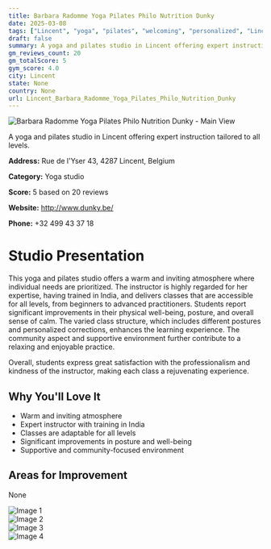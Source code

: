 ```yaml
---
title: Barbara Radomme Yoga Pilates Philo Nutrition Dunky
date: 2025-03-08
tags: ["Lincent", "yoga", "pilates", "welcoming", "personalized", "Lincent"]  
draft: false
summary: A yoga and pilates studio in Lincent offering expert instruction tailored to all levels.
gm_reviews_count: 20
gm_totalScore: 5
gym_score: 4.0
city: Lincent
state: None
country: None
url: Lincent_Barbara_Radomme_Yoga_Pilates_Philo_Nutrition_Dunky
---
```


<div className="aspect-[16/9] relative my-8">
  <img 
    src="https://lh5.googleusercontent.com/p/AF1QipN7P8HyJaOMEcfCbJxh-khqDHl9DP6K5d33uVJY=w1920-h1080-k-no"
    alt="Barbara Radomme Yoga Pilates Philo Nutrition Dunky - Main View"
    className="object-cover absolute inset-0 w-full h-full rounded-lg"
  />
</div>

A yoga and pilates studio in Lincent offering expert instruction tailored to all levels.

**Address:** Rue de l'Yser 43, 4287 Lincent, Belgium

**Category:** Yoga studio

**Score:** 5 based on 20 reviews

**Website:** http://www.dunky.be/

**Phone:** +32 499 43 37 18

# Studio Presentation

This yoga and pilates studio offers a warm and inviting atmosphere where individual needs are prioritized. The instructor is highly regarded for her expertise, having trained in India, and delivers classes that are accessible for all levels, from beginners to advanced practitioners. Students report significant improvements in their physical well-being, posture, and overall sense of calm. The varied class structure, which includes different postures and personalized corrections, enhances the learning experience. The community aspect and supportive environment further contribute to a relaxing and enjoyable practice.

Overall, students express great satisfaction with the professionalism and kindness of the instructor, making each class a rejuvenating experience.

## Why You'll Love It

- Warm and inviting atmosphere
- Expert instructor with training in India
- Classes are adaptable for all levels
- Significant improvements in posture and well-being
- Supportive and community-focused environment

## Areas for Improvement

None

<div className="grid grid-cols-1 xl:grid-cols-2 gap-4 my-8">
<div className="aspect-[4/3] relative"><img src="https://lh5.googleusercontent.com/p/AF1QipPyYL2E2iXKAgMqLVw9LuKEoP1o6rAhyr5sDVHq=w1920-h1080-k-no" alt="Image 1" className="object-cover absolute inset-0 w-full h-full rounded-lg" /></div>
<div className="aspect-[4/3] relative"><img src="https://lh5.googleusercontent.com/p/AF1QipMEhUgZtJ5tKM_gm5v2BqO3q28cZFFRuRTGW2YX=w1920-h1080-k-no" alt="Image 2" className="object-cover absolute inset-0 w-full h-full rounded-lg" /></div>
<div className="aspect-[4/3] relative"><img src="https://lh5.googleusercontent.com/p/AF1QipMLZVVDRnXAc5Pdp1s0gUUvIGmWq-0rjXHPvGdK=w1920-h1080-k-no" alt="Image 3" className="object-cover absolute inset-0 w-full h-full rounded-lg" /></div>
<div className="aspect-[4/3] relative"><img src="https://lh5.googleusercontent.com/p/AF1QipNEzjwYcXhB5U1A3WYTDnaLXskkaMmFClLaxgva=w1920-h1080-k-no" alt="Image 4" className="object-cover absolute inset-0 w-full h-full rounded-lg" /></div>
</div>
